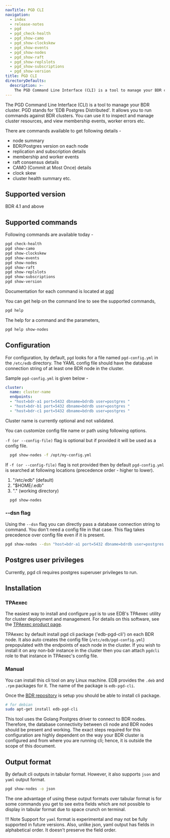 ```yaml
---
navTitle: PGD CLI
navigation:
  - index
  - release-notes
  - pgd
  - pgd_check-health
  - pgd_show-camo
  - pgd_show-clockskew
  - pgd_show-events
  - pgd_show-nodes
  - pgd_show-raft
  - pgd_show-replslots
  - pgd_show-subscriptions
  - pgd_show-version
title: PGD CLI
directoryDefaults:
  description: >-
    The PGD Command Line Interface (CLI) is a tool to manage your BDR cluster
---
```


The PGD Command Line Interface (CLI) is a tool to manage your BDR cluster. PGD stands for 'EDB Postgres Distributed'. It allows you to run commands against BDR clusters. You can use it to inspect and manage cluster resources, and view membership events, worker errors etc.

There are commands available to get following details -

-   node summary
-   BDR/Postgres version on each node
-   replication and subscription details
-   membership and worker events
-   raft consensus details
-   CAMO (Commit at Most Once) details
-   clock skew
-   cluster health summary etc.

## Supported version

BDR 4.1 and above

## Supported commands

Following commands are available today -

```sh
pgd check-health
pgd show-camo
pgd show-clockskew
pgd show-events
pgd show-nodes
pgd show-raft
pgd show-replslots
pgd show-subscriptions
pgd show-version
```

Documentation for each command is located at [pgd](./pgd.md)

You can get help on the command line to see the supported commands,

```sh
pgd help
```

The help for a command and the parameters,

```sh
pgd help show-nodes
```

## Configuration

For configuration, by default, `pgd` looks for a file named `pgd-config.yml` in the `/etc/edb` directory. The YAML config file should have the database connection string of at least one BDR node in the cluster.

Sample `pgd-config.yml` is given below -

```yaml
cluster:
  name: cluster-name
  endpoints:
  - "host=bdr-a1 port=5432 dbname=bdrdb user=postgres "
  - "host=bdr-b1 port=5432 dbname=bdrdb user=postgres "
  - "host=bdr-c1 port=5432 dbname=bdrdb user=postgres "
```

Cluster name is currently optional and not validated.

You can customize config file name or path using following options.

`-f (or --config-file)` flag is optional but if provided it will be used as a config file.

```sh
  pgd show-nodes -f /opt/my-config.yml
```

If `-f (or --config-file)` flag is not provided then by default `pgd-config.yml` is searched at following locations (precedence order - higher to lower).

  1. "/etc/edb" (default)
  2. "$HOME/.edb"
  3. "." (working directory)

```sh
  pgd show-nodes
```

### --dsn flag

Using the `--dsn` flag you can directly pass a database connection string to command. You don't need a config file in that case. This flag takes precedence over config file even if it is present.

```sh
pgd show-nodes --dsn "host=bdr-a1 port=5432 dbname=bdrdb user=postgres "
```

## Postgres user privileges

Currently, pgd cli requires postgres superuser privileges to run.

## Installation

### TPAexec

The easiest way to install and configure `pgd` is to use EDB's TPAexec utility for cluster deployment and management. For details on this software, see the [TPAexec product page](https://access.2ndquadrant.com/customer_portal/sw/tpa/).

TPAexec by default install pgd cli package ('edb-pgd-cli') on each BDR node. It also auto creates the config file (`/etc/edb/pgd-config.yml`) prepopulated with the endpoints of each node in the cluster.
If you wish to install it on any non-bdr instance in the cluster then you can attach `pgdcli` role to that instance in TPAexec's config file.

### Manual

You can install this cli tool on any Linux machine. EDB provides the `.deb` and `.rpm` packages for it. The name of the package is `edb-pgd-cli`.

Once the [BDR repository](https://techsupport.enterprisedb.com/software_subscriptions/add/products/bdr4/) is setup you should be able to install cli package.

```sh
# for debian
sudo apt-get install edb-pgd-cli
```

This tool uses the Golang Postgres driver to connect to BDR nodes. Therefore, the database connectivity between cli node and BDR nodes should be present and working. The exact steps required for this configuration are highly dependent on the way your BDR cluster is configured and from where you are running cli; hence, it is outside the scope of this document.

## Output format

By default cli outputs in tabular format. However, it also supports `json` and `yaml` output format.

```sh
pgd show-nodes -o json
```

The one advantage of using these output formats over tabular format is for some commands you get to see extra fields which are not possible to display in tabular format due to space crunch on terminal.

!!! Note
    Support for `yaml` format is experimental and may not be fully supported in future versions. Also, unlike json, yaml output has fields in alphabetical order. It doesn't preserve the field order.
